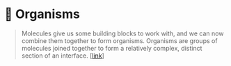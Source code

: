 
<Meta title="Core/Organisms/About" />

# 🦠 Organisms

> Molecules give us some building blocks to work with, and we can now combine them together to form organisms.
> Organisms are groups of molecules joined together to form a relatively complex, distinct section of an interface.
> [[link](https://bradfrost.com/blog/post/atomic-web-design/#organisms)]
